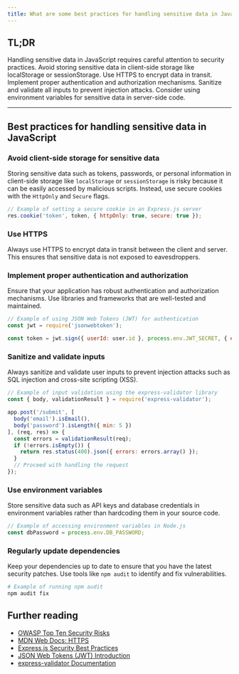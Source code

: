 ```yaml
---
title: What are some best practices for handling sensitive data in JavaScript?
---
```


## TL;DR

Handling sensitive data in JavaScript requires careful attention to security practices. Avoid storing sensitive data in client-side storage like localStorage or sessionStorage. Use HTTPS to encrypt data in transit. Implement proper authentication and authorization mechanisms. Sanitize and validate all inputs to prevent injection attacks. Consider using environment variables for sensitive data in server-side code.

---

## Best practices for handling sensitive data in JavaScript

### Avoid client-side storage for sensitive data

Storing sensitive data such as tokens, passwords, or personal information in client-side storage like `localStorage` or `sessionStorage` is risky because it can be easily accessed by malicious scripts. Instead, use secure cookies with the `HttpOnly` and `Secure` flags.

```javascript
// Example of setting a secure cookie in an Express.js server
res.cookie('token', token, { httpOnly: true, secure: true });
```

### Use HTTPS

Always use HTTPS to encrypt data in transit between the client and server. This ensures that sensitive data is not exposed to eavesdroppers.

### Implement proper authentication and authorization

Ensure that your application has robust authentication and authorization mechanisms. Use libraries and frameworks that are well-tested and maintained.

```javascript
// Example of using JSON Web Tokens (JWT) for authentication
const jwt = require('jsonwebtoken');

const token = jwt.sign({ userId: user.id }, process.env.JWT_SECRET, { expiresIn: '1h' });
```

### Sanitize and validate inputs

Always sanitize and validate user inputs to prevent injection attacks such as SQL injection and cross-site scripting (XSS).

```javascript
// Example of input validation using the express-validator library
const { body, validationResult } = require('express-validator');

app.post('/submit', [
  body('email').isEmail(),
  body('password').isLength({ min: 5 })
], (req, res) => {
  const errors = validationResult(req);
  if (!errors.isEmpty()) {
    return res.status(400).json({ errors: errors.array() });
  }
  // Proceed with handling the request
});
```

### Use environment variables

Store sensitive data such as API keys and database credentials in environment variables rather than hardcoding them in your source code.

```javascript
// Example of accessing environment variables in Node.js
const dbPassword = process.env.DB_PASSWORD;
```

### Regularly update dependencies

Keep your dependencies up to date to ensure that you have the latest security patches. Use tools like `npm audit` to identify and fix vulnerabilities.

```bash
# Example of running npm audit
npm audit fix
```

## Further reading

- [OWASP Top Ten Security Risks](https://owasp.org/www-project-top-ten/)
- [MDN Web Docs: HTTPS](https://developer.mozilla.org/en-US/docs/Web/Security/HTTP_strict_transport_security)
- [Express.js Security Best Practices](https://expressjs.com/en/advanced/best-practice-security.html)
- [JSON Web Tokens (JWT) Introduction](https://jwt.io/introduction/)
- [express-validator Documentation](https://express-validator.github.io/docs/)


